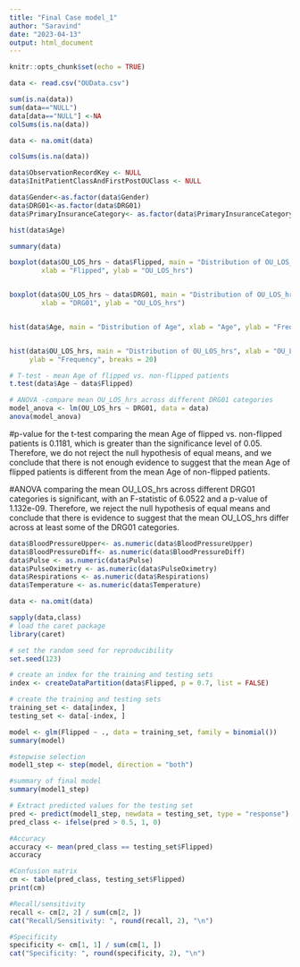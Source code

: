 ---
title: "Final Case model_1"
author: "Saravind"
date: "2023-04-13"
output: html_document
---

```{r setup, include=FALSE}
knitr::opts_chunk$set(echo = TRUE)
```

```{r}
data <- read.csv("OUData.csv")
```

```{r}
sum(is.na(data))
sum(data=="NULL")
data[data=="NULL"] <-NA
colSums(is.na(data))
```


```{r}
data <- na.omit(data)
```

```{r}
colSums(is.na(data))
```

```{r}
data$ObservationRecordKey <- NULL
data$InitPatientClassAndFirstPostOUClass <- NULL
```

```{r}
data$Gender<-as.factor(data$Gender)
data$DRG01<-as.factor(data$DRG01)
data$PrimaryInsuranceCategory<- as.factor(data$PrimaryInsuranceCategory)
```

```{r}
hist(data$Age)
```

```{r}
summary(data)
```
```{r}

boxplot(data$OU_LOS_hrs ~ data$Flipped, main = "Distribution of OU_LOS_hrs by Flipped",
        xlab = "Flipped", ylab = "OU_LOS_hrs")


boxplot(data$OU_LOS_hrs ~ data$DRG01, main = "Distribution of OU_LOS_hrs by DRG01",
        xlab = "DRG01", ylab = "OU_LOS_hrs")


hist(data$Age, main = "Distribution of Age", xlab = "Age", ylab = "Frequency", breaks = 20)


hist(data$OU_LOS_hrs, main = "Distribution of OU_LOS_hrs", xlab = "OU_LOS_hrs",
     ylab = "Frequency", breaks = 20)


```
```{r}
# T-test - mean Age of flipped vs. non-flipped patients
t.test(data$Age ~ data$Flipped)

# ANOVA -compare mean OU_LOS_hrs across different DRG01 categories
model_anova <- lm(OU_LOS_hrs ~ DRG01, data = data)
anova(model_anova)

```
#p-value for the t-test comparing the mean Age of flipped vs. non-flipped patients is 0.1181, which is greater than the significance level of 0.05. Therefore, we do not reject the null hypothesis of equal means, and we conclude that there is not enough evidence to suggest that the mean Age of flipped patients is different from the mean Age of non-flipped patients.

#ANOVA comparing the mean OU_LOS_hrs across different DRG01 categories is significant, with an F-statistic of 6.0522 and a p-value of 1.132e-09. Therefore, we reject the null hypothesis of equal means and conclude that there is evidence to suggest that the mean OU_LOS_hrs differ across at least some of the DRG01 categories.


```{r}
data$BloodPressureUpper<- as.numeric(data$BloodPressureUpper)
data$BloodPressureDiff<- as.numeric(data$BloodPressureDiff)
data$Pulse <- as.numeric(data$Pulse)
data$PulseOximetry <- as.numeric(data$PulseOximetry)
data$Respirations <- as.numeric(data$Respirations)
data$Temperature <- as.numeric(data$Temperature)

```


```{r}
data <- na.omit(data)
```



```{r}
sapply(data,class)
# load the caret package
library(caret)

# set the random seed for reproducibility
set.seed(123)

# create an index for the training and testing sets
index <- createDataPartition(data$Flipped, p = 0.7, list = FALSE)

# create the training and testing sets
training_set <- data[index, ]
testing_set <- data[-index, ]
```


```{r}
model <- glm(Flipped ~ ., data = training_set, family = binomial())
summary(model)
```


```{r}
#stepwise selection
model1_step <- step(model, direction = "both")

#summary of final model
summary(model1_step)

```


```{r}
# Extract predicted values for the testing set
pred <- predict(model1_step, newdata = testing_set, type = "response")
pred_class <- ifelse(pred > 0.5, 1, 0)

#Accuracy
accuracy <- mean(pred_class == testing_set$Flipped)
accuracy

```
```{r}
#Confusion matrix
cm <- table(pred_class, testing_set$Flipped)
print(cm)

#Recall/sensitivity
recall <- cm[2, 2] / sum(cm[2, ])
cat("Recall/Sensitivity: ", round(recall, 2), "\n")

#Specificity
specificity <- cm[1, 1] / sum(cm[1, ])
cat("Specificity: ", round(specificity, 2), "\n")

```








